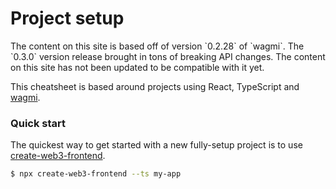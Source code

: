 
# Project setup

<Callout>
  The content on this site is based off of version `0.2.28` of `wagmi`. The
  `0.3.0` version release brought in tons of breaking API changes. The content
  on this site has not been updated to be compatible with it yet.
</Callout>

This cheatsheet is based around projects using React, TypeScript and [wagmi](https://wagmi.sh).

### Quick start

The quickest way to get started with a new fully-setup project is to use [create-web3-frontend](https://github.com/dhaiwat10/create-web3-frontend).

```bash
$ npx create-web3-frontend --ts my-app
```
